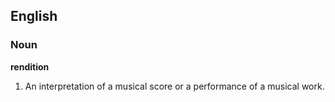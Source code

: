 ==English==

===Noun===
'''rendition'''
#An interpretation of a musical score or a performance of a musical work.